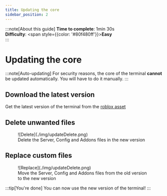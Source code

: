 ```yaml
---
title: Updating the core
sidebar_position: 2
---
```




:::note[About this guide]
**Time to complete**: 1min 30s <br />
**Difficulty**: <span style={{color: '#80f480ff'}}>**Easy**</span> <br />
:::

# Updating the core

:::note[Auto-updating]
For security reasons, the core of the terminal **cannot** be updated automatically. You will have to do it manually.
:::


## Download the latest version
Get the latest version of the terminal from the [roblox asset](https://create.roblox.com/store/asset/84128149480236)

## Delete unwanted files

<div style={{maxWidth: '50%'}}>
  <figure>
![Delete](./img/updateDelete.png)
    <figcaption>Delete the Server, Config and Addons files in the new version</figcaption>
  </figure>
</div>

## Replace custom files

<div style={{maxWidth: '50%'}}>
  <figure>
![Replace](./img/updateDelete.png)
    <figcaption>Move the Server, Config and Addons files 
from the old version to the new version</figcaption>
  </figure>
</div>

:::tip[You're done]
 You can now use the new version of the terminal!
:::